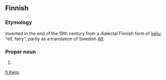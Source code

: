 ==Finnish==

===Etymology===
Invented in the end of the 19th century from a dialectal Finnish form of [[keiju]] "elf, fairy", partly as a translation of Swedish [[Alf]].

===Proper noun===
{{fi-noun|Keijo|type=valo|proper=true}}

# {{given name|male||fi:}}.

[[fi:Keijo]]
